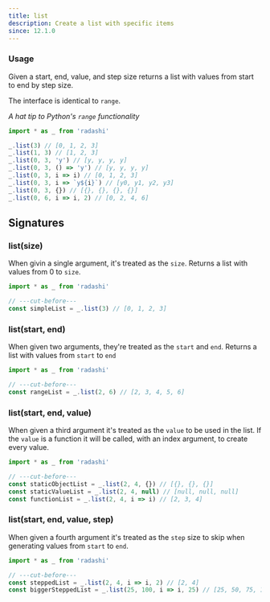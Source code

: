 ```yaml
---
title: list
description: Create a list with specific items
since: 12.1.0
---
```


### Usage

Given a start, end, value, and step size returns a list with values from start to end by step size.

The interface is identical to `range`.

_A hat tip to Python's `range` functionality_

```ts twoslash
import * as _ from 'radashi'

_.list(3) // [0, 1, 2, 3]
_.list(1, 3) // [1, 2, 3]
_.list(0, 3, 'y') // [y, y, y, y]
_.list(0, 3, () => 'y') // [y, y, y, y]
_.list(0, 3, i => i) // [0, 1, 2, 3]
_.list(0, 3, i => `y${i}`) // [y0, y1, y2, y3]
_.list(0, 3, {}) // [{}, {}, {}, {}]
_.list(0, 6, i => i, 2) // [0, 2, 4, 6]
```

## Signatures

### list(size)

When givin a single argument, it's treated as the `size`. Returns a list with values from 0 to `size`.

```ts twoslash
import * as _ from 'radashi'

// ---cut-before---
const simpleList = _.list(3) // [0, 1, 2, 3]
```

### list(start, end)

When given two arguments, they're treated as the `start` and `end`. Returns a list with values from `start` to `end`

```ts twoslash
import * as _ from 'radashi'

// ---cut-before---
const rangeList = _.list(2, 6) // [2, 3, 4, 5, 6]
```

### list(start, end, value)

When given a third argument it's treated as the `value` to be used in the list. If the `value` is a function it will be called, with an index argument, to create every value.

```ts twoslash
import * as _ from 'radashi'

// ---cut-before---
const staticObjectList = _.list(2, 4, {}) // [{}, {}, {}]
const staticValueList = _.list(2, 4, null) // [null, null, null]
const functionList = _.list(2, 4, i => i) // [2, 3, 4]
```

### list(start, end, value, step)

When given a fourth argument it's treated as the `step` size to skip when generating values from `start` to `end`.

```ts twoslash
import * as _ from 'radashi'

// ---cut-before---
const steppedList = _.list(2, 4, i => i, 2) // [2, 4]
const biggerSteppedList = _.list(25, 100, i => i, 25) // [25, 50, 75, 100]
```
